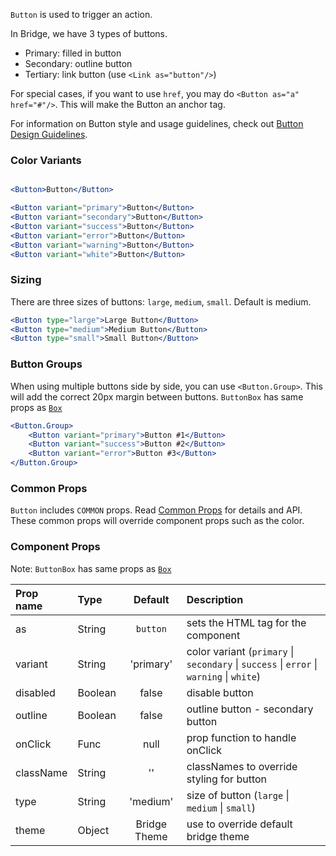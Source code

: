 


`Button` is used to trigger an action. 

In Bridge, we have 3 types of buttons. 
- Primary: filled in button
- Secondary: outline button
- Tertiary: link button (use `<Link as="button"/>`)

For special cases, if you want to use `href`, you may do `<Button as="a" href="#"/>`. This will make the Button an anchor tag.

For information on Button style and usage guidelines, check out [Button Design Guidelines](/design/buttons).

### Color Variants

```jsx live

<Button>Button</Button>

<Button variant="primary">Button</Button>
<Button variant="secondary">Button</Button>
<Button variant="success">Button</Button>
<Button variant="error">Button</Button>
<Button variant="warning">Button</Button>
<Button variant="white">Button</Button>
```

### Sizing
There are three sizes of buttons: `large`, `medium`, `small`. Default is medium.

```jsx live
<Button type="large">Large Button</Button>
<Button type="medium">Medium Button</Button>
<Button type="small">Small Button</Button>
```

### Button Groups
When using multiple buttons side by side, you can use `<Button.Group>`. This will add the correct 20px margin between buttons. `ButtonBox` has same props as [`Box`](/components/box)

```jsx live
<Button.Group>
    <Button variant="primary">Button #1</Button>
    <Button variant="success">Button #2</Button>
    <Button variant="error">Button #3</Button>
</Button.Group>
```


### Common Props
`Button` includes `COMMON` props. Read [Common Props](/components/common-props) for details and API. These common props will override component props such as the color.

### Component Props
Note: `ButtonBox` has same props as [`Box`](/components/box)

| Prop name | Type | Default | Description |
| :- | :- | :-: | :- |
| as | String | `button` | sets the HTML tag for the component |
| variant | String | 'primary' | color variant (`primary` &#124; `secondary` &#124; `success` &#124; `error` &#124; `warning` &#124; `white`) |
| disabled | Boolean | false | disable button |
| outline | Boolean | false | outline button - secondary button |
| onClick | Func | null | prop function to handle onClick |
| className | String | '' | classNames to override styling for button  |
| type | String | 'medium' | size of button (`large` &#124; `medium` &#124; `small`)|
| theme | Object | Bridge Theme | use to override default bridge theme|

